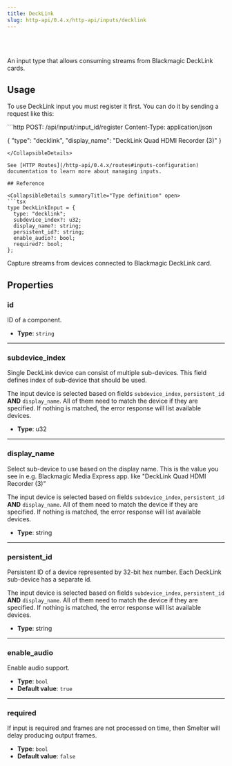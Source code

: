 ```yaml
---
title: DeckLink
slug: http-api/0.4.x/http-api/inputs/decklink
---
```



<Badge text="Required feature:decklink" variant="note" size="large" />

<br />

<br />

An input type that allows consuming streams from Blackmagic DeckLink cards.

## Usage

To use DeckLink input you must register it first. You can do it by sending a request like this:

<CollapsibleDetails summaryTitle="Example request" open>
  ```http
  POST: /api/input/:input_id/register
  Content-Type: application/json

  {
    "type": "decklink",
    "display_name": "DeckLink Quad HDMI Recorder (3)"
  }
  ```
</CollapsibleDetails>

See [HTTP Routes](/http-api/0.4.x/routes#inputs-configuration) documentation to learn more about managing inputs.

## Reference

<CollapsibleDetails summaryTitle="Type definition" open>
  ```tsx
  type DeckLinkInput = {
    type: "decklink";
    subdevice_index?: u32;
    display_name?: string;
    persistent_id?: string;
    enable_audio?: bool;
    required?: bool;
  };
  ```
</CollapsibleDetails>

Capture streams from devices connected to Blackmagic DeckLink card.

## Properties

### id

ID of a component.

* **Type**: `string`

***

### subdevice\_index

Single DeckLink device can consist of multiple sub-devices. This field defines index of sub-device that should be used.

The input device is selected based on fields `subdevice_index`, `persistent_id` **AND** `display_name`.
All of them need to match the device if they are specified. If nothing is matched, the error response
will list available devices.

* **Type**: u32

***

### display\_name

Select sub-device to use based on the display name. This is the value you see in e.g. Blackmagic Media Express app. like "DeckLink Quad HDMI Recorder (3)"

The input device is selected based on fields `subdevice_index`, `persistent_id` **AND** `display_name`.
All of them need to match the device if they are specified. If nothing is matched, the error response
will list available devices.

* **Type**: string

***

### persistent\_id

Persistent ID of a device represented by 32-bit hex number. Each DeckLink sub-device has a separate id.

The input device is selected based on fields `subdevice_index`, `persistent_id` **AND** `display_name`.
All of them need to match the device if they are specified. If nothing is matched, the error response
will list available devices.

* **Type**: string

***

### enable\_audio

Enable audio support.

* **Type**: `bool`
* **Default value**: `true`

***

### required

If input is required and frames are not processed on time, then Smelter will delay producing output frames.

* **Type**: `bool`
* **Default value**: `false`
